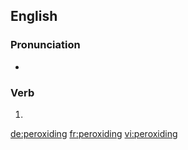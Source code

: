 ==English==

===Pronunciation===
* {{rhymes|aɪdɪŋ|lang=en}}

===Verb===
{{head|en|present participle}}

# {{present participle of|peroxide|lang=en}}

[[de:peroxiding]]
[[fr:peroxiding]]
[[vi:peroxiding]]